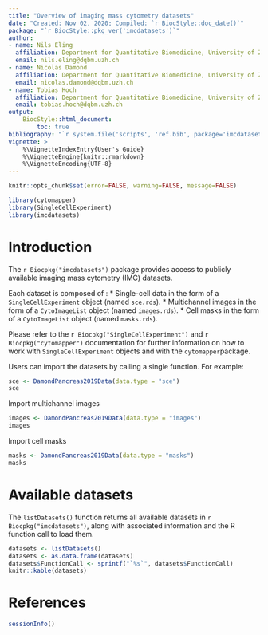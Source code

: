 ```yaml
---
title: "Overview of imaging mass cytometry datasets"
date: "Created: Nov 02, 2020; Compiled: `r BiocStyle::doc_date()`"
package: "`r BiocStyle::pkg_ver('imcdatasets')`"
author:
- name: Nils Eling
  affiliation: Department for Quantitative Biomedicine, University of Zurich
  email: nils.eling@dqbm.uzh.ch
- name: Nicolas Damond
  affiliation: Department for Quantitative Biomedicine, University of Zurich
  email: nicolas.damond@dqbm.uzh.ch
- name: Tobias Hoch
  affiliation: Department for Quantitative Biomedicine, University of Zurich
  email: tobias.hoch@dqbm.uzh.ch
output:
    BiocStyle::html_document:
        toc: true
bibliography: "`r system.file('scripts', 'ref.bib', package='imcdatasets')`"
vignette: >
    %\VignetteIndexEntry{User's Guide}
    %\VignetteEngine{knitr::rmarkdown}
    %\VignetteEncoding{UTF-8}
---
```


```r
knitr::opts_chunk$set(error=FALSE, warning=FALSE, message=FALSE)
```

```r
library(cytomapper)
library(SingleCellExperiment)
library(imcdatasets)
```

# Introduction

The `r Biocpkg("imcdatasets")` package provides access to publicly available imaging mass cytometry (IMC) datasets.  

Each dataset is composed of :
* Single-cell data in the form of a `SingleCellExperiment` object (named `sce.rds`).
* Multichannel images in the form of a `CytoImageList` object (named `images.rds`).
* Cell masks in the form of a `CytoImageList` object (named `masks.rds`).

Please refer to the `r Biocpkg("SingleCellExperiment")` and `r Biocpkg("cytomapper")` documentation for further information on how to work with `SingleCellExperiment` objects and with the `cytomapper`package.

Users can import the datasets by calling a single function. For example:  

```r
sce <- DamondPancreas2019Data(data.type = "sce")
sce
```

Import multichannel images

```r
images <- DamondPancreas2019Data(data.type = "images")
images
```

Import cell masks

```r
masks <- DamondPancreas2019Data(data.type = "masks")
masks
```


# Available datasets

The `listDatasets()` function returns all available datasets in `r Biocpkg("imcdatasets")`, along with associated information and the R function call to load them.

```r
datasets <- listDatasets()
datasets <- as.data.frame(datasets)
datasets$FunctionCall <- sprintf("`%s`", datasets$FunctionCall)
knitr::kable(datasets)
```

# References

```r
sessionInfo()
```

